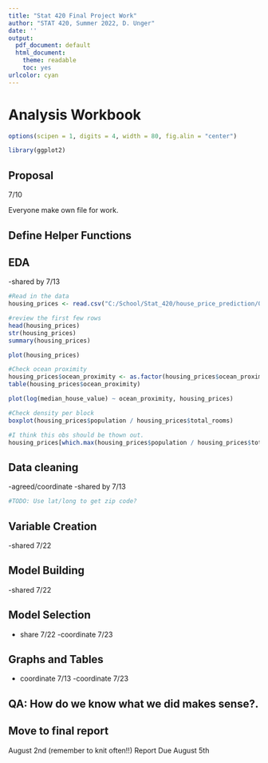 ```yaml
---
title: "Stat 420 Final Project Work"
author: "STAT 420, Summer 2022, D. Unger"
date: ''
output:
  pdf_document: default
  html_document: 
    theme: readable
    toc: yes  
urlcolor: cyan
---
```


# Analysis Workbook


```r
options(scipen = 1, digits = 4, width = 80, fig.alin = "center")

library(ggplot2)
```

## Proposal
7/10

Everyone make own file for work. 

## Define Helper Functions

## EDA
-shared by 7/13

```r
#Read in the data
housing_prices <- read.csv("C:/School/Stat_420/house_price_prediction/000_Data/california-housing-prices/housing.csv")

#review the first few rows
head(housing_prices)
str(housing_prices)
summary(housing_prices)

plot(housing_prices)

#Check ocean proximity
housing_prices$ocean_proximity <- as.factor(housing_prices$ocean_proximity)
table(housing_prices$ocean_proximity)

plot(log(median_house_value) ~ ocean_proximity, housing_prices)

#Check density per block 
boxplot(housing_prices$population / housing_prices$total_rooms)

#I think this obs should be thown out.
housing_prices[which.max(housing_prices$population / housing_prices$total_rooms),]
```


## Data cleaning
-agreed/coordinate
-shared by 7/13

```r
#TODO: Use lat/long to get zip code?
```


## Variable Creation
-shared 7/22

## Model Building
-shared 7/22

## Model Selection
- share 7/22
-coordinate 7/23

## Graphs and Tables  
- coordinate 7/13
-coordinate 7/23 

## QA: How do we know what we did makes sense?.

## Move to final report
August 2nd (remember to knit often!!)
Report Due August 5th
